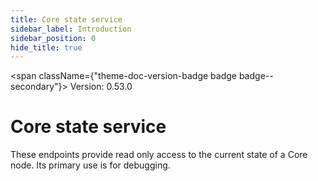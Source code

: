 ```yaml
---
title: Core state service
sidebar_label: Introduction
sidebar_position: 0
hide_title: true
---
```



<span className={"theme-doc-version-badge badge badge--secondary"}>
  Version: 0.53.0
</span>

# Core state service

These endpoints provide read only access to the current state of a Core node. Its primary use is for debugging.
